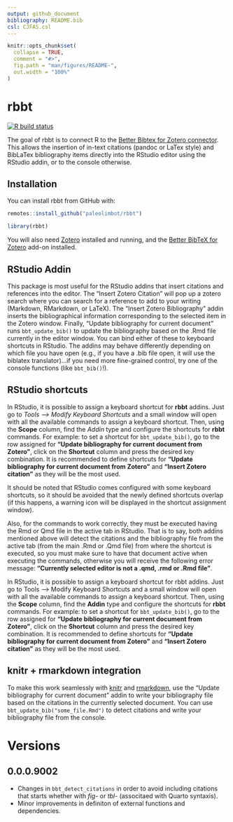```yaml
---
output: github_document
bibliography: README.bib
csl: CJFAS.csl
---
```


<!-- README.md is generated from README.Rmd. Please edit that file -->

```r
knitr::opts_chunk$set(
  collapse = TRUE,
  comment = "#>",
  fig.path = "man/figures/README-",
  out.width = "100%"
)
```

# rbbt

<!-- badges: start -->
[![R build status](https://github.com/paleolimbot/rbbt/workflows/R-CMD-check/badge.svg)](https://github.com/paleolimbot/rbbt/actions)
<!-- badges: end -->

The goal of rbbt is to connect R to the [Better Bibtex for Zotero connector](https://retorque.re/zotero-better-bibtex/). This allows the insertion of in-text citations (pandoc or LaTex style) and BibLaTex bibliography items directly into the RStudio editor using the RStudio addin, or to the console otherwise.

## Installation

You can install rbbt from GitHub with:

``` r
remotes::install_github("paleolimbot/rbbt")
```

```r
library(rbbt)
```

You will also need [Zotero](https://www.zotero.org/) installed and running, and the [Better BibTeX for Zotero](https://retorque.re/zotero-better-bibtex/installation/) add-on installed.

## RStudio Addin

This package is most useful for the RStudio addins that insert citations and references into the editor. The "Insert Zotero Citation" will pop up a zotero search where you can search for a reference to add to your writing (Markdown, RMarkdown, or LaTeX). The "Insert Zotero Bibliography" addin inserts the bibliographical information corresponding to the selected item in the Zotero window. Finally, "Update bibliography for current document" runs `bbt_update_bib()` to update the bibliography based on the .Rmd file currently in the editor window. You can bind either of these to keyboard shortcuts in RStudio. The addins may behave differently depending on which file you have open (e.g., if you have a .bib file open, it will use the biblatex translator)...if you need more fine-grained control, try one of the console functions (like `bbt_bib()`!).

## RStudio shortcuts

In RStudio, it is possible to assign a keyboard shortcut for **rbbt** addins. Just go to *Tools --> Modify Keyboard Shortcuts* and a small window will open with all the available commands to assign a keyboard shortcut. Then, using the **Scope** column, find the *Addin* type and configure the shortcuts for **rbbt** commands. For example: to set a shortcut for `bbt_update_bib()`, go to the row assigned for **"Update bibliography for current document from Zotero "**, click on the **Shortcut** column and press the desired key combination. It is recommended to define shortcuts for **"Update bibliography for current document from Zotero "** and **"Insert Zotero citation "** as they will be the most used.

It should be noted that RStudio comes configured with some keyboard shortcuts, so it should be avoided that the newly defined shortcuts overlap (if this happens, a warning icon will be displayed in the shortcut assignment window).

Also, for the commands to work correctly, they must be executed having the Rmd or Qmd file in the active tab in RStudio. That is to say, both addins mentioned above will detect the citations and the bibliography file from the active tab (from the main .Rmd or .Qmd file) from where the shortcut is executed, so you must make sure to have that document active when executing the commands, otherwise you will receive the following error message: **"Currently selected editor is not a .qmd, .rmd or .Rmd file "**.

In RStudio, it is possible to assign a keyboard shortcut for rbbt addins. Just go to Tools --> Modify Keyboard Shortcuts and a small window will open with all the available commands to assign a keyboard shortcut. Then, using the **Scope** column, find the **Addin** type and configure the shortcuts for **rbbt** commands. For example: to set a shortcut for `bbt_update_bib()`, go to the row assigned for **"Update bibliography for current document from Zotero "**, click on the **Shortcut** column and press the desired key combination. It is recommended to define shortcuts for **"Update bibliography for current document from Zotero "** and **"Insert Zotero citation "** as they will be the most used.

## knitr + rmarkdown integration

To make this work seamlessly with [knitr](https://yihui.org/knitr/) and [rmarkdown](https://rmarkdown.rstudio.com/), use the "Update bibliography for current document" addin to write your bibliography file based on the citations in the currently selected document. You can use `bbt_update_bib("some_file.Rmd")` to detect citations and write your bibliography file from the console.

# Versions

## 0.0.0.9002

* Changes in `bbt_detect_citations` in order to avoid including citations that starts whether with *fig-* or *tbl-* (associtaed with Quarto syntaxis).
* Minor improvements in definiton of external functions and dependencies.
